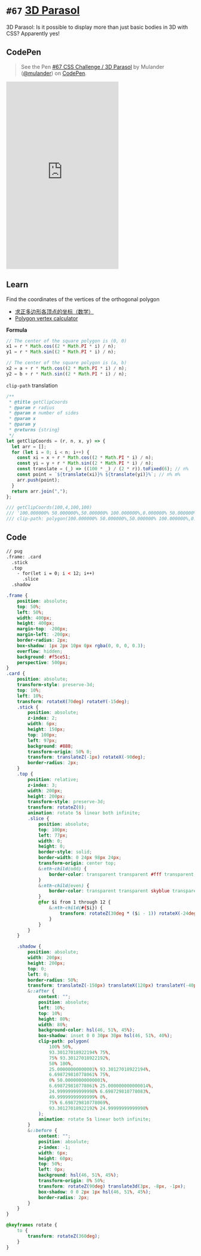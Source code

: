 
<Meta />

# `#67` [3D Parasol](https://100dayscss.com/days/67/)

3D Parasol: Is it possible to display more than just basic bodies in 3D with CSS? Apparently yes!

## CodePen

> See the Pen [#67 CSS Challenge / 3D Parasol](https://codepen.io/mulander/pen/MWZoYxp)
> by Mulander ([@mulander](https://codepen.io/mulander))
> on [CodePen](https://codepen.io).

<iframe
  height="500"
  className="w-full my-10 bg-gray-200"
  scrolling="no"
  title="#67 CSS Challenge / 3D Parasol"
  src="https://codepen.io/mulander/embed/MWZoYxp?default-tab=html%2Cresult"
  frameBorder="no"
  loading="lazy"
  allowtransparency="true"
  allowFullScreen={true}
>

</iframe>

## Learn

Find the coordinates of the vertices of the orthogonal polygon

- [求正多边形各顶点的坐标（数学）](https://blog.csdn.net/wuprogrammer/article/details/108903244)
- [Polygon vertex calculator](https://www.mathopenref.com/coordpolycalc.html)

**Formula**

```js
// The center of the square polygon is (0, 0)
x1 = r * Math.cos((2 * Math.PI * i) / n);
y1 = r * Math.sin((2 * Math.PI * i) / n);

// The center of the square polygon is (a, b)
x2 = a + r * Math.cos((2 * Math.PI * i) / n);
y2 = b + r * Math.sin((2 * Math.PI * i) / n);
```

`clip-path` translation

```ts
/**
 * @title getClipCoords
 * @param r radius
 * @param n number of sides
 * @param x
 * @param y
 * @returns {string}
 */
let getClipCoords = (r, n, x, y) => {
  let arr = [];
  for (let i = 0; i < n; i++) {
    const xi = x + r * Math.cos((2 * Math.PI * i) / n);
    const yi = y + r * Math.sin((2 * Math.PI * i) / n);
    const translate = (_) => ((100 * _) / (2 * r)).toFixed(6); // n%
    const point = `${translate(xi)}% ${translate(yi)}%`; // n% m%
    arr.push(point);
  }
  return arr.join(",");
};

/// getClipCoords(100,4,100,100)
/// '100.000000% 50.000000%,50.000000% 100.000000%,0.000000% 50.000000%,50.000000% 0.000000%'
/// clip-path: polygon(100.000000% 50.000000%,50.000000% 100.000000%,0.000000% 50.000000%,50.000000% 0.000000%)
```

## Code

```html
// pug 
.frame: .card 
  .stick 
  .top 
    - for(let i = 0; i < 12; i++)
      .slice
  .shadow
```

```css
.frame {
	position: absolute;
	top: 50%;
	left: 50%;
	width: 400px;
	height: 400px;
	margin-top: -200px;
	margin-left: -200px;
	border-radius: 2px;
	box-shadow: 1px 2px 10px 0px rgba(0, 0, 0, 0.3);
	overflow: hidden;
	background: #f5ce51;
	perspective: 500px;
}
.card {
	position: absolute;
	transform-style: preserve-3d;
	top: 10%;
	left: 10%;
	transform: rotateX(70deg) rotateY(-15deg);
	.stick {
		position: absolute;
		z-index: 2;
		width: 6px;
		height: 150px;
		top: 100px;
		left: 97px;
		background: #888;
		transform-origin: 50% 0;
		transform: translateZ(-1px) rotateX(-90deg);
		border-radius: 2px;
	}
	.top {
		position: relative;
		z-index: 3;
		width: 200px;
		height: 200px;
		transform-style: preserve-3d;
		transform: rotateZ(0);
		animation: rotate 5s linear both infinite;
		.slice {
			position: absolute;
			top: 100px;
			left: 77px;
			width: 0;
			height: 0;
			border-style: solid;
			border-width: 0 24px 98px 24px;
			transform-origin: center top;
			&:nth-child(odd) {
				border-color: transparent transparent #fff transparent;
			}
			&:nth-child(even) {
				border-color: transparent transparent skyblue transparent;
			}
			@for $i from 1 through 12 {
				&:nth-child(#{$i}) {
					transform: rotateZ(30deg * ($i - 1)) rotateX(-24deg);
				}
			}
		}
	}

	.shadow {
		position: absolute;
		width: 200px;
		height: 200px;
		top: 0;
		left: 0;
		border-radius: 50%;
		transform: translateZ(-150px) translateX(120px) translateY(-40px);
		&::after {
			content: "";
			position: absolute;
			left: 10%;
			top: 10%;
			height: 80%;
			width: 80%;
			background-color: hsl(46, 51%, 45%);
			box-shadow: inset 0 0 30px 30px hsl(46, 51%, 40%);
			clip-path: polygon(
				100% 50%,
				93.30127018922194% 75%,
				75% 93.30127018922192%,
				50% 100%,
				25.00000000000001% 93.30127018922194%,
				6.698729810778061% 75%,
				0% 50.00000000000001%,
				6.698729810778061% 25.000000000000014%,
				24.99999999999998% 6.698729810778083%,
				49.99999999999999% 0%,
				75% 6.698729810778069%,
				93.30127018922192% 24.99999999999998%
			);
			animation: rotate 5s linear both infinite;
		}
		&::before {
			content: "";
			position: absolute;
			z-index: -1;
			width: 6px;
			height: 60px;
			top: 50%;
			left: 0px;
			background: hsl(46, 51%, 45%);
			transform-origin: 0% 50%;
			transform: rotateZ(90deg) translate3d(3px, -8px, -1px);
			box-shadow: 0 0 2px 1px hsl(46, 51%, 45%);
			border-radius: 2px;
		}
	}
}

@keyframes rotate {
	to {
		transform: rotateZ(360deg);
	}
}
```

